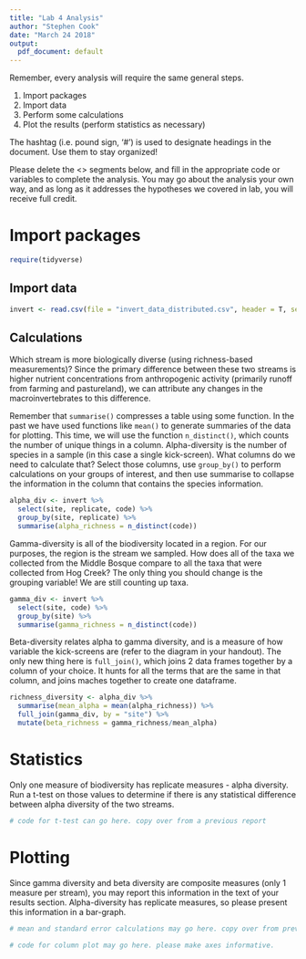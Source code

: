 ```yaml
---
title: "Lab 4 Analysis"
author: "Stephen Cook"
date: "March 24 2018"
output:
  pdf_document: default
---
```


Remember, every analysis will require the same general steps.

1. Import packages
2. Import data
3. Perform some calculations
4. Plot the results (perform statistics as necessary)

The hashtag (i.e. pound sign, '#') is used to designate headings in the document. Use them to stay organized!

Please delete the <> segments below, and fill in the appropriate code or variables to complete the analysis. You may go about the analysis your own way, and as long as it addresses the hypotheses we covered in lab, you will receive full credit. 


# Import packages


```r
require(tidyverse)
```

## Import data


```r
invert <- read.csv(file = "invert_data_distributed.csv", header = T, sep = ",")
```

## Calculations

Which stream is more biologically diverse (using richness-based measurements)? Since the primary difference between these two streams is higher nutrient concentrations from anthropogenic activity (primarily runoff from farming and pastureland), we can attribute any changes in the macroinvertebrates to this difference. 

Remember that `summarise()` compresses a table using some function. In the past we have used functions like `mean()` to generate summaries of the data for plotting. This time, we will use the function `n_distinct()`, which counts the number of unique things in a column. Alpha-diversity is the number of species in a sample (in this case a single kick-screen). What columns do we need to calculate that? Select those columns, use `group_by()` to perform calculations on your groups of interest, and then use summarise to collapse the information in the column that contains the species information. 

```r
alpha_div <- invert %>%
  select(site, replicate, code) %>%
  group_by(site, replicate) %>%
  summarise(alpha_richness = n_distinct(code))
```


Gamma-diversity is all of the biodiversity located in a region. For our purposes, the region is the stream we sampled. How does all of the taxa we collected from the Middle Bosque compare to all the taxa that were collected from Hog Creek? The only thing you should change is the grouping variable! We are still counting up taxa.


```r
gamma_div <- invert %>%
  select(site, code) %>%
  group_by(site) %>%
  summarise(gamma_richness = n_distinct(code))
```


Beta-diversity relates alpha to gamma diversity, and is a measure of how variable the kick-screens are (refer to the diagram in your handout). The only new thing here is `full_join()`, which joins 2 data frames together by a column of your choice. It hunts for all the terms that are the same in that column, and joins maches together to create one dataframe.


```r
richness_diversity <- alpha_div %>%
  summarise(mean_alpha = mean(alpha_richness)) %>%
  full_join(gamma_div, by = "site") %>%
  mutate(beta_richness = gamma_richness/mean_alpha)
```

# Statistics

Only one measure of biodiversity has replicate measures - alpha diversity. Run a t-test on those values to determine if there is any statistical difference between alpha diversity of the two streams.

```r
# code for t-test can go here. copy over from a previous report


```


# Plotting

Since gamma diversity and beta diversity are composite measures (only 1 measure per stream), you may report this information in the text of your results section. Alpha-diversity has replicate measures, so please present this information in a bar-graph.

```r
# mean and standard error calculations may go here. copy over from previous report


```

```r
# code for column plot may go here. please make axes informative.



```



